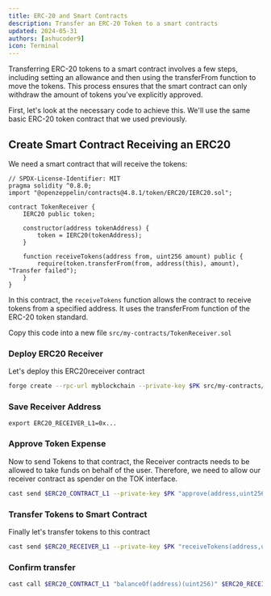 ```yaml
---
title: ERC-20 and Smart Contracts
description: Transfer an ERC-20 Token to a smart contracts
updated: 2024-05-31
authors: [ashucoder9]
icon: Terminal
---
```



Transferring ERC-20 tokens to a smart contract involves a few steps, including setting an allowance and then using the transferFrom function to move the tokens. This process ensures that the smart contract can only withdraw the amount of tokens you've explicitly approved.

First, let's look at the necessary code to achieve this. We'll use the same basic ERC-20 token contract that we used previously. 

<Steps>
<Step>

## Create Smart Contract Receiving an ERC20

We need a smart contract that will receive the tokens:

```solidity 
// SPDX-License-Identifier: MIT
pragma solidity ^0.8.0;
import "@openzeppelin/contracts@4.8.1/token/ERC20/IERC20.sol";

contract TokenReceiver {
    IERC20 public token;

    constructor(address tokenAddress) {
        token = IERC20(tokenAddress);
    }

    function receiveTokens(address from, uint256 amount) public {
        require(token.transferFrom(from, address(this), amount), "Transfer failed");
    }
}
```

In this contract, the `receiveTokens` function allows the contract to receive tokens from a specified address. It uses the transferFrom function of the ERC-20 token standard.

Copy this code into a new file `src/my-contracts/TokenReceiver.sol`

</Step>
<Step>

### Deploy ERC20 Receiver
Let's deploy this ERC20receiver contract

```bash
forge create --rpc-url myblockchain --private-key $PK src/my-contracts/TokenReceiver.sol:TokenReceiver --constructor-args $ERC20_CONTRACT_L1
```

</Step>
<Step>

### Save Receiver Address

```
export ERC20_RECEIVER_L1=0x...
```

</Step>
<Step>

### Approve Token Expense

Now to send Tokens to that contract, the Receiver contracts needs to be allowed to take funds on behalf of the user. Therefore, we need to allow our receiver contract as spender on the TOK interface.

```bash
cast send $ERC20_CONTRACT_L1 --private-key $PK "approve(address,uint256)" $ERC20_RECEIVER_L1 20ether --rpc-url myblockchain
```

</Step>
<Step>

### Transfer Tokens to Smart Contract

Finally let's transfer tokens to this contract

```bash
cast send $ERC20_RECEIVER_L1 --private-key $PK "receiveTokens(address,uint256)" $EWOQ 2ether --rpc-url myblockchain
```

</Step>
<Step>

### Confirm transfer

```bash
cast call $ERC20_CONTRACT_L1 "balanceOf(address)(uint256)" $ERC20_RECEIVER_L1 --rpc-url myblockchain
```

</Step>
</Steps>